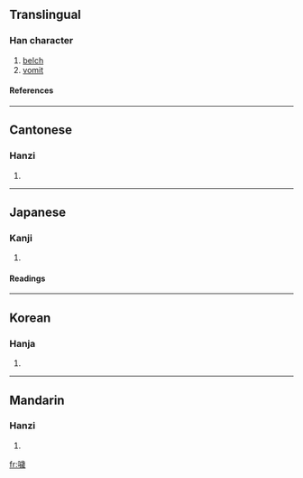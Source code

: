 {{see|哕}}

==Translingual==
===Han character===
{{Han char|rn=30|rad=口|as=13|sn=16|four=6105<sub>3</sub>|canj=口卜一竹 (RYMH)}}
# [[belch]]
# [[vomit]]
====References====
{{Han ref|kx=0209.380|dkj=04372|dj=0432.220|hdz=10689.120|uh=5666|ud=22118|bh=E941|bd=59713}}
----
==Cantonese==
===Hanzi===
{{yue-hanzi|jyut=|y=yut6}}
# {{defn|Cantonese}}
----
==Japanese==
===Kanji===
{{ja-kanji|grade=|rs=口13}}
# {{defn|Japanese}} 
====Readings====
{{ja-readings|on=[[えつ]] (etsu), [[おち]] (ochi), [[えち]] (echi), [[き]] (ki), [[け]] (ke), [[けい]] (kei), [[かい]] (kai)|kun=[[しゃくり]] (shakuri), [[あかるい]] (akarui)}}
----
==Korean==
===Hanja===
{{ko-hanja|hangeul=[[얼]], [[홰]]|rv=eol, hwae|mr=ŏl, hwae}}
# {{defn|Korean}}
----
==Mandarin==
===Hanzi===
{{cmn-hanzi|sim=哕|pin=[[yuě]] (yue3)|wg=yüeh<sup>3</sup>}}
# {{defn|Mandarin}}

[[fr:噦]]
